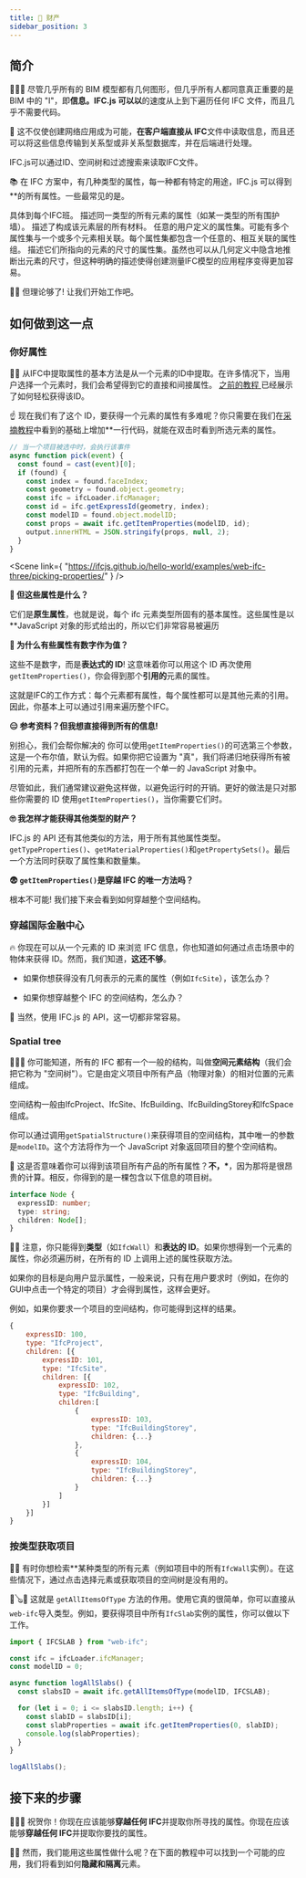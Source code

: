 ```yaml
---
title: 📃 财产
sidebar_position: 3
---
```



## 简介

🧬🧬🧬️
尽管几乎所有的 BIM 模型都有几何图形，但几乎所有人都同意真正重要的是 BIM 中的 "I"，即**信息。IFC.js 可以以**的速度从上到下遍历任何 IFC 文件，而且几乎不需要代码。

💾
这不仅使创建网络应用成为可能，**在客户端直接从 IFC**文件中读取信息，而且还可以将这些信息传输到关系型或非关系型数据库，并在后端进行处理。

<IfcAlert>IFC.js可以通过ID、空间树和过滤搜索来读取IFC文件。</IfcAlert>

📚
在 IFC 方案中，有几种类型的属性，每一种都有特定的用途，IFC.js 可以得到\*\*的所有属性。一些最常见的是。

<IfcCard icon="📕" title="本土属性">
  具体到每个IFC班。
</IfcCard>

<IfcCard icon="📗" title="类型属性">
  描述同一类型的所有元素的属性（如某一类型的所有围护墙）。
</IfcCard>

<IfcCard icon="📘" title="材料特性">
  描述了构成该元素层的所有材料。
</IfcCard>

<IfcCard icon="📙" title="属性集">
  任意的用户定义的属性集。可能有多个属性集与一个或多个元素相关联。每个属性集都包含一个任意的、相互关联的属性组。
</IfcCard>

<IfcCard icon="📒" title="数量集">
  描述它们所指向的元素的尺寸的属性集。虽然也可以从几何定义中隐含地推断出元素的尺寸，但这种明确的描述使得创建测量IFC模型的应用程序变得更加容易。
</IfcCard>

🚴‍♂️ 但理论够了! 让我们开始工作吧。

## 如何做到这一点

### 你好属性

<p>
  👩‍🏫
  从IFC中提取属性的基本方法是从一个元素的ID中提取。在许多情况下，当用户选择一个元素时，我们会希望得到它的直接和间接属性。
  <a
    href="https://ifcjs.github.io/info/zh/docs/Guide/web-ifc-three/Tutorials/Picking/"
    target="_self"
  >
    之前的教程
  </a>
  已经展示了如何轻松获得该ID。
</p>

☝
现在我们有了这个 ID，要获得一个元素的属性有多难呢？你只需要在我们在<a href="https://ifcjs.github.io/info/zh/docs/Guide/web-ifc-three/Tutorials/Picking/" target="_self">采摘教程</a>中看到的基础上增加\*\*一行代码，就能在双击时看到所选元素的属性。

```js {9}
// 当一个项目被选中时，会执行该事件
async function pick(event) {
  const found = cast(event)[0];
  if (found) {
    const index = found.faceIndex;
    const geometry = found.object.geometry;
    const ifc = ifcLoader.ifcManager;
    const id = ifc.getExpressId(geometry, index);
    const modelID = found.object.modelID;
    const props = await ifc.getItemProperties(modelID, id);
    output.innerHTML = JSON.stringify(props, null, 2);
  }
}
```

<Scene
  link={
    "https://ifcjs.github.io/hello-world/examples/web-ifc-three/picking-properties/"
  }
/>

**🤨 但这些属性是什么？**

它们是**原生属性**，也就是说，每个 ifc 元素类型所固有的基本属性。这些属性是以\*\*JavaScript 对象的形式给出的，所以它们非常容易被遍历

**🤔 为什么有些属性有数字作为值？**

这些不是数字，而是**表达式的 ID**! 这意味着你可以用这个 ID 再次使用`getItemProperties()`，你会得到那个**引用的**元素的属性。

<IfcCard>
  这就是IFC的工作方式：每个元素都有属性，每个属性都可以是其他元素的引用。因此，你基本上可以通过引用来遍历整个IFC。
</IfcCard>

**😑 参考资料？但我想直接得到所有的信息!**

别担心，我们会帮你解决的 你可以使用`getItemProperties()`的可选第三个参数，这是一个布尔值，默认为假。如果你把它设置为 "真"，我们将递归地获得所有被引用的元素，并把所有的东西都打包在一个单一的 JavaScript 对象中。

尽管如此，我们通常建议避免这样做，以避免运行时的开销。更好的做法是只对那些你需要的 ID 使用`getItemProperties()`，当你需要它们时。

**🙄 我怎样才能获得其他类型的财产？**

IFC.js 的 API 还有其他类似的方法，用于所有其他属性类型。`getTypeProperties()`、`getMaterialProperties()`和`getPropertySets()`。最后一个方法同时获取了属性集和数量集。

**😨 `getItemProperties()`是穿越 IFC 的唯一方法吗？**

根本不可能! 我们接下来会看到如何穿越整个空间结构。

### 穿越国际金融中心

🔥 你现在可以从一个元素的 ID 来浏览 IFC 信息，你也知道如何通过点击场景中的物体来获得 ID。然而，我们知道，**这还不够**。

- 如果你想获得没有几何表示的元素的属性（例如`IfcSite`），该怎么办？

- 如果你想穿越整个 IFC 的空间结构，怎么办？

🌈 当然，使用 IFC.js 的 API，这一切都非常容易。

### Spatial tree

🌳🌲🌴 你可能知道，所有的 IFC 都有一个一般的结构，叫做**空间元素结构**（我们会把它称为 "空间树"）。它是由定义项目中所有产品（物理对象）的相对位置的元素组成。

<IfcAlert>
  空间结构一般由IfcProject、IfcSite、IfcBuilding、IfcBuildingStorey和IfcSpace组成。
</IfcAlert>

你可以通过调用`getSpatialStructure()`来获得项目的空间结构，其中唯一的参数是`modelID`。这个方法将作为一个 JavaScript 对象返回项目的整个空间结构。

🚧 这是否意味着你可以得到该项目所有产品的所有属性？**不，\***，因为那将是很昂贵的计算。相反，你得到的是一棵包含以下信息的项目树。

```ts
interface Node {
  expressID: number;
  type: string;
  children: Node[];
}
```

👩‍🏫
注意，你只能得到**类型**（如`IfcWall`）和**表达的 ID**。如果你想得到一个元素的属性，你必须遍历树，在所有的 ID 上调用上述的属性获取方法。

<IfcCard>
  如果你的目标是向用户显示属性，一般来说，只有在用户要求时（例如，在你的GUI中点击一个特定的项目）才会得到属性，这样会更好。
</IfcCard>

例如，如果你要求一个项目的空间结构，你可能得到这样的结果。

```js
{
    expressID: 100,
    type: "IfcProject",
    children: [{
        expressID: 101,
        type: "IfcSite",
        children: [{
            expressID: 102,
            type: "IfcBuilding",
            children:[
                {
                    expressID: 103,
                    type: "IfcBuildingStorey",
                    children: {...}
                },
                {
                    expressID: 104,
                    type: "IfcBuildingStorey",
                    children: {...}
                }
            ]
        }]
    }]
}
```

### 按类型获取项目

👩‍🏫
有时你想检索\*\*某种类型的所有元素（例如项目中的所有`IfcWall`实例）。在这些情况下，通过点击选择元素或获取项目的空间树是没有用的。

🎸🪕🎻
这就是 `getAllItemsOfType` 方法的作用。使用它真的很简单，你可以直接从`web-ifc`导入类型。例如，要获得项目中所有`IfcSlab`实例的属性，你可以做以下工作。

```js
import { IFCSLAB } from "web-ifc";

const ifc = ifcLoader.ifcManager;
const modelID = 0;

async function logAllSlabs() {
  const slabsID = await ifc.getAllItemsOfType(modelID, IFCSLAB);

  for (let i = 0; i <= slabsID.length; i++) {
    const slabID = slabsID[i];
    const slabProperties = await ifc.getItemProperties(0, slabID);
    console.log(slabProperties);
  }
}

logAllSlabs();
```

## 接下来的步骤

🎉🎉🎉
祝贺你！你现在应该能够**穿越任何 IFC**并提取你所寻找的属性。你现在应该能够**穿越任何 IFC**并提取你要找的属性。

🐱‍👤 然而，我们能用这些属性做什么呢？在下面的教程中可以找到一个可能的应用，我们将看到如何**隐藏和隔离**元素。
